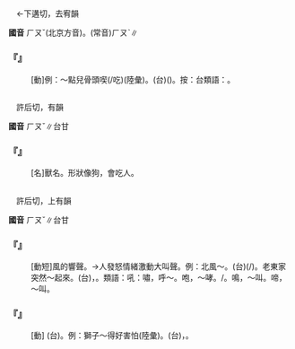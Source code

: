 
=={{ruby|候|ㄏㄡˇ}}==

　←下遘切，去宥韻{{ruby|＝|ㄏㄡˋ}}

'''國音''' <rt>ㄏㄡˇ</rt>(北京方音)。(常音)<rt>ㄏㄡˋ</rt>∥

    

==='''『{{ruby|候|ㄏㄡˇ}}』'''===
: [動]例：～點兒骨頭喫(/吃)(陸彙)。(台)({{ruby|狗|ㄍㄠˋ}}){{ruby|苦|ㄎㆦˋ}}{{ruby|苦|ㄎㆦˋ}}{{ruby|仔|ㄚ}}{{ruby|等|ㄉㄢˋ}}{{ruby|一|ㄐㄧㆵ ͘}}{{ruby|塊|ㄉㆤ˪}}{{ruby|骨|ㄍㄨㆵ}}{{ruby|頭|ㄊㄠˊ}}{{ruby|仔|ㄗㄨㄟˇ}}。按：台類語：{{ruby|候|ㄏㄠˊ}}。
    

=={{ruby|<mark>&#xfa0a8;</mark>|ㄏㄡˇ}}==

　許后切，有韻

'''國音''' <rt>ㄏㄡˇ</rt>∥台甘

    

==='''『{{ruby|<mark>&#xfa0a8;</mark>|ㄏㄡˇ}}』'''===
: [名]獸名。形狀像狗，會吃人。
    

=={{ruby|吼|ㄏㄡˇ}}==

　許后切，上有韻

'''國音''' <rt>ㄏㄡˇ</rt>∥台甘

    

==='''『{{ruby|怒|ㄋㄨˋ}}{{ruby|吼|ㄏㄡˇ}}』'''===
: [動短]風的響聲。→人發怒情緒激動大叫聲。例：北風～。(台){{ruby|北|ㄅㄚㆶ}}{{ruby|風|ㄏㆲ}}{{ruby|咻|ㄏㄨ˪}}{{ruby|咻|ㄏㄨ˪}}(/{{ruby|噓|ㄏㄨ˪}}{{ruby|噓|ㄏㄨ˪}}){{ruby|吼|ㄏㄠˋ}}。老東家突然～起來。(台){{ruby|老|ㄌㄠ˫}}{{ruby|頭|ㄊㄠˊ}}{{ruby|家|ㄍㆤ}}{{ruby|忽|ㄏㄨㆵ}}{{ruby|然|ㆢㄧㄢˊ}}{{ruby|/|ㄌㄧㄢˊ}}{{ruby|間|ㄍㄢ}}{{ruby|大|ㄉㄨㄚ˫}}{{ruby|嚷|ㄌㄧㆲˋ}}{{ruby|/|ㄌㄧㄤˋ}}{{ruby|大|ㄉㄨㄚ˫}}{{ruby|罵|ㄇㄚ˫}}{{ruby|/|ㄇㆤ˫}}，{{ruby|嚷|ㄌㄧㆲˋ}}{{ruby|/|ㄌㄧㄤˋ}}{{ruby|<mark>&#xffa42;</mark>|ㄍㄚㆷ}}{{ruby|大|ㄉㄨㄚ˫}}{{ruby|細|ㄙㄨㆤ˪}}{{ruby|/|ㄙㆤ˪}}{{ruby|聲|ㄒㄧㆩ}}。類語：吼：嘯，呼～。咆，～哮。{{ruby|炰|ㄆㄠˊ}}/{{ruby|烋|ㄒㄧㄠ}}。鳴，～叫。啼，～叫。
    

==='''『{{ruby|吼|ㄏㄡˇ}}』'''===
: [動] (台){{ruby|猛|ㆠㄧㄥˋ}}{{ruby|獸|ㄒㄧㄨ˪}}{{ruby|哮|ㄏㄠˋ}}{{ruby|叫|ㄍㄧㄜ˪}}。例：獅子～得好害怕(陸彙)。(台){{ruby|獅|ㄙㄞ}}{{ruby|開|ㄎㄨㄧ}}{{ruby|嘴|ㄘㄨㄧ˪}}{{ruby|吼|ㄏㆱˋ}}{{ruby|吼|ㄏㆱˋ}}{{ruby|叫|ㄍㄧㄜ˪}}，{{ruby|會|ㄨㆤ˫}}{{ruby|/|ㆤ˫}}{{ruby|驚|ㄍㄧㆩ}}{{ruby|死|·ㄒㄧˋ}}{{ruby|人|·ㄌㄤˊ}}。
    

